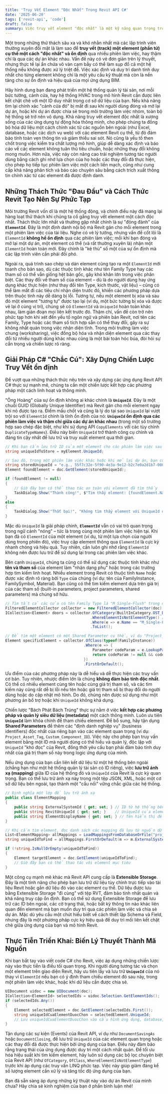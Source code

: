 ```yaml
---
title: 'Truy Vết Element "Độc Nhất" Trong Revit API C#'
date: '2025-06-20'
tags: ['revit-api', 'code']
draft: false
summary: Việc truy vết element "độc nhất" là một kỹ năng quan trọng trong phát triển ứng dụng BIM với Revit API C#.
---
```


Một trong những thử thách sâu xa và khó nhằn nhất mà các lập trình viên thường xuyên đối mặt là làm sao để **truy vết (track) một element (phần tử) cụ thể một cách "độc nhất" và ổn định** qua nhiều phiên làm việc, hay thậm chí là qua các dự án khác nhau. Vấn đề này có vẻ đơn giản trên lý thuyết, nhưng thực tế lại ẩn chứa vô vàn cạm bẫy có thể làm sụp đổ cả một hệ thống nếu không được xử lý triệt để. Việc xác định và duy trì danh tính duy nhất cho từng element không chỉ là một yêu cầu kỹ thuật mà còn là nền tảng cho sự ổn định và hiệu quả của mọi ứng dụng BIM.

Hãy hình dung bạn đang phát triển một hệ thống quản lý tài sản, nơi mỗi bức tường, cánh cửa, hay hệ thống HVAC trong mô hình Revit cần được liên kết chặt chẽ với một ID duy nhất trong cơ sở dữ liệu của bạn. Nếu khả năng tìm lại chính xác "cánh cửa đó" bị mất đi sau khi người dùng đóng và mở lại dự án, hoặc khi dự án được chia sẻ trong môi trường làm việc nhóm, toàn bộ hệ thống sẽ trở nên vô dụng. Khả năng truy vết element độc nhất là xương sống của các ứng dụng tự động hóa thông minh, cho phép chúng ta đồng bộ hóa dữ liệu một cách chính xác từ các nguồn bên ngoài (như Excel, database, hoặc các dịch vụ web) với các element Revit cụ thể, từ đó đảm bảo tính toàn vẹn thông tin và giảm thiểu sai sót. Nó cũng là yếu tố then chốt trong việc kiểm tra chất lượng mô hình, giúp dễ dàng xác định và báo cáo về các element không tuân thủ tiêu chuẩn, hoặc những thay đổi không mong muốn. Hơn nữa, việc này còn nâng cao trải nghiệm tương tác người dùng bằng cách ghi nhớ lựa chọn của họ hoặc các thay đổi đã thực hiện, cho phép họ tiếp tục phiên làm việc một cách liền mạch, cũng như cung cấp khả năng phân tích và báo cáo chuyên sâu bằng cách trích xuất thông tin chính xác từ các element đã được định danh.

<TOCInline toc={props.toc} exclude="" />

## **Những Thách Thức "Đau Đầu" và Cách Thức Revit Tạo Nên Sự Phức Tạp**

Môi trường Revit vốn dĩ là một hệ thống động, và chính điều này đã mang lại hàng loạt thử thách khi chúng ta cố gắng truy vết element một cách độc nhất. Thách thức lớn nhất và thường gặp nhất chính là sự "đỏng đảnh" của **`ElementId`**. Đây là một định danh nội bộ mà Revit gán cho mỗi element trong một phiên làm việc của tài liệu. Nghe có vẻ lý tưởng, nhưng vấn đề cốt lõi là `ElementId` **không hề ổn định** qua các phiên làm việc; mỗi khi bạn đóng và mở lại một dự án, một element có thể (và rất thường xuyên là) nhận một `ElementId` hoàn toàn mới. Đây chính là "kẻ thù" số một của sự ổn định mà các lập trình viên cần phải đối phó.

Ngoài ra, quá trình sao chép và dán element cũng tạo ra một `ElementId` mới toanh cho bản sao, dù các thuộc tính khác như tên Family Type hay các tham số có thể vẫn giống hệt bản gốc, gây khó khăn lớn trong việc phân biệt. Các thay đổi về tham số của element – dù là do người dùng hay ứng dụng khác thực hiện (như thay đổi tên Type, kích thước, vật liệu) – cũng có thể làm mất đi các tiêu chí nhận diện trước đó, khiến các phương pháp dựa trên thuộc tính này dễ dàng bị lỗi. Tương tự, nếu một element bị xóa và sau đó một element "tương tự" được tạo lại (ví dụ, một bức tường bị xóa và được vẽ lại ở cùng vị trí), chúng sẽ có `ElementId` và `UniqueId` hoàn toàn khác nhau, làm gián đoạn mọi liên kết trước đó. Thậm chí, vấn đề còn trở nên phức tạp hơn khi xét đến yếu tố ngôn ngữ và phiên bản Revit, nơi tên các Family, Type hoặc các tham số tích hợp sẵn có thể thay đổi, gây ra sự không nhất quán trong việc nhận diện tĩnh. Trong môi trường làm việc chung (worksharing), việc đồng bộ hóa và nhận diện element qua các thay đổi từ nhiều người dùng khác nhau cũng là một bài toán hóc búa, đòi hỏi sự cẩn trọng và chiến lược rõ ràng.

## **Giải Pháp C# "Chắc Cú": Xây Dựng Chiến Lược Truy Vết ổn định**

Để vượt qua những thách thức nêu trên và xây dựng các ứng dụng Revit API C\# thực sự mạnh mẽ, chúng ta cần một chiến lược kết hợp các phương pháp một cách linh hoạt và thông minh.

"Ông Hoàng" của sự ổn định không ai khác chính là **`UniqueId`**. Đây là một chuỗi GUID (Globally Unique Identifier) mà Revit gán cho mỗi element ngay khi nó được tạo ra. Điểm mấu chốt và cũng là lý do tại sao `UniqueId` lại vượt trội so với `ElementId` chính là tính ổn định của nó: **`UniqueId` ổn định qua các phiên làm việc và thậm chí giữa các dự án khác nhau** (trong một số trường hợp sao chép đặc biệt, như khi sử dụng API `CopyElements` với các tùy chỉnh `DuplicateTypeNames`). Điều này biến `UniqueId` trở thành công cụ chính và đáng tin cậy nhất để lưu trữ và truy xuất element qua thời gian.

```csharp
// Khi bạn cần lưu trữ ID của một element cho các phiên làm việc sau
string uniqueIdToStore = myElement.UniqueId;

// Sau đó, trong một phiên làm việc khác hoặc khi mở lại dự án, bạn có thể tìm lại element bằng UniqueId đã lưu
string storedUniqueId = "e.g., 55f7c32e-5f90-4e3a-9e12-b2c7e0a2d1b7-00012345"; // Ví dụ UniqueId đã được lưu từ trước
Element foundElement = doc.GetElement(storedUniqueId);

if (foundElement != null)
{
    // Giờ đây bạn có thể thao tác an toàn với element đã tìm thấy
    TaskDialog.Show("Thành công!", $"Tìm thấy element: {foundElement.Name} (ID: {foundElement.Id})");
}
else
{
    TaskDialog.Show("Thất bại!", "Không tìm thấy element với UniqueId đã cho. Có thể element đã bị xóa hoặc UniqueId không chính xác.");
}
```

Mặc dù `UniqueId` là giải pháp chính, **`ElementId`** vẫn có vai trò quan trọng trong ngữ cảnh "nóng" – tức là trong cùng một phiên làm việc hiện tại. Khi bạn đã có `ElementId` của một element (ví dụ, từ một lựa chọn của người dùng trong phiên đó), việc truy cập element thông qua `ElementId` là cực kỳ nhanh chóng và hiệu quả. Tuy nhiên, cần luôn ghi nhớ rằng `ElementId` không nên được lưu trữ để sử dụng lại trong các phiên làm việc khác.

Bên cạnh `UniqueId`, chúng ta cũng có thể sử dụng các thuộc tính khác như **tên và tham số** của element làm "nhận dạng phụ" hoặc trong các trường hợp tìm kiếm linh hoạt. Nhiều element trong Revit có thuộc tính `Name` hoặc được xác định rõ ràng bởi `Type` của chúng (ví dụ: tên của FamilyInstance, FamilySymbol, Material). Bạn cũng có thể tìm kiếm element dựa trên giá trị của các tham số (built-in parameters, project parameters, shared parameters) mà chúng sở hữu.

```csharp
// Tìm tất cả các cửa có tên Family Type là "M_Single-Flush" trong dự án hiện tại
FilteredElementCollector collector = new FilteredElementCollector(doc);
ICollection<Element> doors = collector.OfCategory(BuiltInCategory.OST_Doors)
                                      .WhereElementIsNotElementType() // Lọc chỉ các instances (không phải các định nghĩa Type)
                                      .Where(e => e.Name == "M_Single-Flush")
                                      .ToList();

// Để tìm một element có một Shared Parameter cụ thể, ví dụ "Project_Component_Code" với giá trị "HVAC-UNIT-001"
Element specificElement = collector.OfClass(typeof(FamilyInstance))
                                   .Where(e => {
                                       Parameter codeParam = e.LookupParameter("Project_Component_Code");
                                       return codeParam != null && codeParam.AsString() == "HVAC-UNIT-001";
                                   })
                                   .FirstOrDefault();
```

Ưu điểm của các phương pháp này là dễ hiểu và dễ thực hiện các truy vấn cơ bản. Tuy nhiên, nhược điểm lớn là chúng **không đảm bảo tính độc nhất**. Có thể có nhiều element cùng tên hoặc cùng giá trị tham số, và các tìm kiếm này cũng rất dễ bị lỗi nếu tên hoặc giá trị tham số bị thay đổi do người dùng hoặc do cập nhật mô hình. Do đó, chúng nên được sử dụng như một phương án bổ trợ hoặc khi `UniqueId` không khả dụng.

Chiến lược "Bách Phát Bách Trúng" thực sự nằm ở việc **kết hợp các phương pháp và quản lý siêu dữ liệu (metadata)** một cách thông minh. Luôn ưu tiên **`UniqueId`** làm khóa chính để tham chiếu element. Để bổ sung, hãy tận dụng **Shared Parameters** để thêm các "định danh nghiệp vụ" (business identifiers) độc nhất của riêng bạn vào các element quan trọng (ví dụ: `Project_Asset_Tag`, `Custom_Component_ID`). Việc này cho phép bạn truy vấn element bằng một ID mà người dùng có thể hiểu và quản lý, độc lập với `UniqueId` "khó đọc" của Revit, đồng thời yêu cầu bạn phải đảm bảo tính duy nhất của giá trị tham số này trong logic ứng dụng của mình.

Nếu ứng dụng của bạn cần liên kết dữ liệu từ một hệ thống bên ngoài (chẳng hạn như một hệ thống quản lý tài sản có ID riêng), việc **lưu trữ ánh xạ (mapping)** giữa ID của hệ thống đó và `UniqueId` của Revit là cực kỳ quan trọng. Bạn có thể lưu trữ ánh xạ này trong một tệp JSON, XML, hoặc một cơ sở dữ liệu bên ngoài, tạo thành một "cầu nối" vững chắc giữa các hệ thống.

```csharp
// Định nghĩa một lớp để lưu trữ ánh xạ
public class ElementMapping
{
    public string ExternalSystemId { get; set; } // ID từ hệ thống bên ngoài của bạn
    public string RevitUniqueId { get; set; }    // UniqueId của element Revit tương ứng
    public string ElementDisplayName { get; set; } // Tên hiển thị để dễ nhận biết
}

// Khi cần tìm element, đọc danh sách các mapping đã lưu từ nguồn dữ liệu (database/file)
List<ElementMapping> allMappings = LoadMappingsFromDatabaseOrFile("project_mappings.json");
string uniqueIdToFind = allMappings.FirstOrDefault(m => m.ExternalSystemId == "ASSET_007")?.RevitUniqueId;

if (!string.IsNullOrEmpty(uniqueIdToFind))
{
    Element targetElement = doc.GetElement(uniqueIdToFind);
    // Giờ đây bạn có thể thao tác với element mục tiêu
}
```

Một công cụ mạnh mẽ khác mà Revit API cung cấp là **Extensible Storage**. Đây là một tính năng cho phép bạn lưu trữ dữ liệu tùy chỉnh trực tiếp vào tài liệu Revit hoặc gắn dữ liệu đó vào các element cụ thể. Dữ liệu được lưu bằng Extensible Storage "đi cùng" với tệp RVT, đảm bảo tính nhất quán và khả năng truy cập ổn định. Bạn có thể sử dụng Extensible Storage để lưu trữ các ID bên ngoài, các cờ trạng thái, hoặc bất kỳ thông tin nào khác liên quan đến element mà bạn muốn duy trì qua các phiên làm việc và chia sẻ dự án. Mặc dù yêu cầu một chút hiểu biết về cách thiết lập Schema và Field, nhưng đây là một phương pháp cực kỳ hiệu quả để duy trì mối liên kết chặt chẽ giữa ứng dụng của bạn và mô hình Revit.

## **Thực Tiễn Triển Khai: Biến Lý Thuyết Thành Mã Nguồn**

Khi bạn bắt tay vào viết code C\# cho Revit, việc áp dụng những chiến lược này vào thực tiễn là điều tối quan trọng. Khi người dùng tương tác và chọn một element trên giao diện Revit, hãy ưu tiên lấy và lưu trữ **`UniqueId`** của nó thay vì `ElementId` nếu bạn có ý định tham chiếu element đó sau này, trong một phiên làm việc khác, hoặc khi dữ liệu cần được chia sẻ.

```csharp
UIDocument uidoc = new UIDocument(doc);
ICollection<ElementId> selectedIds = uidoc.Selection.GetElementIds();
if (selectedIds.Any())
{
    Element selectedElement = doc.GetElement(selectedIds.First());
    string uniqueIdCuaElementDuocChon = selectedElement.UniqueId;
    // Lưu uniqueIdCuaElementDuocChon vào cấu hình ứng dụng, database, hoặc Extensible Storage của bạn
}
```

Tận dụng các sự kiện (Events) của Revit API, ví dụ như `DocumentSavingAs` hoặc `DocumentClosing`, để lưu trữ `UniqueId` của các element quan trọng hoặc các thay đổi đã được thực hiện bởi ứng dụng của bạn. Điều này đảm bảo rằng trạng thái của ứng dụng được duy trì một cách nhất quán. Để tối ưu hóa hiệu suất khi tìm kiếm element, hãy luôn sử dụng các bộ lọc chuyên biệt của Revit API (như `OfCategory`, `OfClass`, `WhereElementIsNotElementType`) trước khi áp dụng các truy vấn LINQ phức tạp. Việc này giúp giảm đáng kể số lượng element cần xử lý và tăng tốc độ ứng dụng của bạn.

Bạn đã sẵn sàng áp dụng những kỹ thuật này vào dự án Revit của mình chưa? Hãy chia sẻ kinh nghiệm của bạn ở phần bình luận nhé\!
